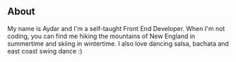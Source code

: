 ## About

My name is Aydar and I'm a self-taught Front End Developer.
When I'm not coding, you can find me hiking the mountains
of New England in summertime and skiing in wintertime. 
I also love dancing salsa, bachata and east coast swing dance :)
 
